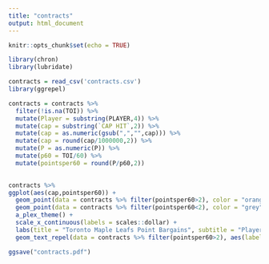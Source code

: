 ---
title: "contracts"
output: html_document
---

```{r setup, include=FALSE}
knitr::opts_chunk$set(echo = TRUE)
```

```{r}
library(chron)
library(lubridate)
```


```{r}
contracts = read_csv('contracts.csv')
library(ggrepel)
```
```{r}
contracts = contracts %>% 
  filter(!is.na(TOI)) %>% 
  mutate(Player = substring(PLAYER,4)) %>% 
  mutate(cap = substring(`CAP HIT`,2)) %>% 
  mutate(cap = as.numeric(gsub(",","",cap))) %>% 
  mutate(cap = round(cap/1000000,2)) %>% 
  mutate(P = as.numeric(P)) %>% 
  mutate(p60 = TOI/60) %>% 
  mutate(pointsper60 = round(P/p60,2)) 
  
```
```{r}
contracts %>% 
ggplot(aes(cap,pointsper60)) +
  geom_point(data = contracts %>% filter(pointsper60>2), color = "orange", size = 4, alpha = 0.8) +
  geom_point(data = contracts %>% filter(pointsper60<2), color = "grey", size = 3, alpha = 0.6) +
  a_plex_theme() +
  scale_x_continuous(labels = scales::dollar) +
  labs(title = "Toronto Maple Leafs Point Bargains", subtitle = "Players above 2 P/P60 highlighted. Data from CapFriendly", caption = "Chart by @MackinawStats", y = "Points Per 60") +
  geom_text_repel(data = contracts %>% filter(pointsper60>2), aes(label = Player), point.padding = 0.15, size = 3)

ggsave("contracts.pdf")
```

